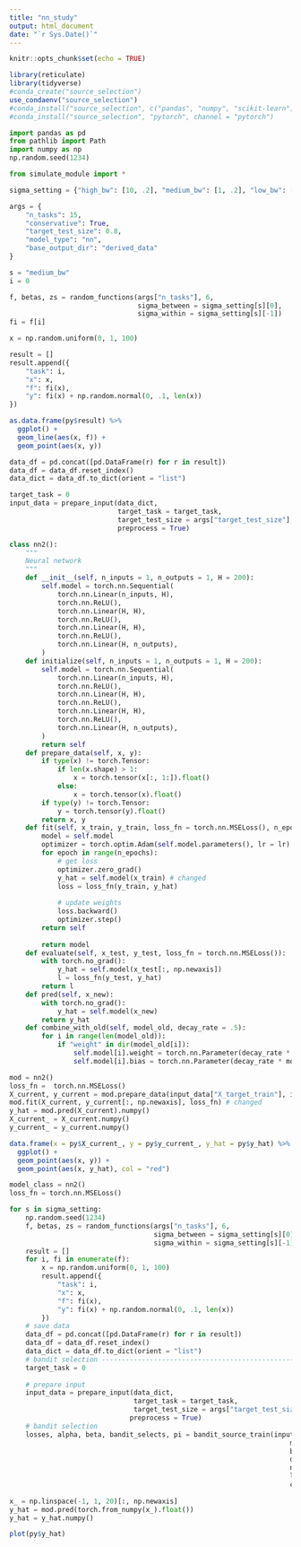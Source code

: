 ```yaml
---
title: "nn_study"
output: html_document
date: "`r Sys.Date()`"
---
```


```r
knitr::opts_chunk$set(echo = TRUE)
```

```r
library(reticulate)
library(tidyverse)
#conda_create("source_selection")
use_condaenv("source_selection")
#conda_install("source_selection", c("pandas", "numpy", "scikit-learn"))
#conda_install("source_selection", "pytorch", channel = "pytorch")
```



```python
import pandas as pd
from pathlib import Path
import numpy as np
np.random.seed(1234)

from simulate_module import *
```


```python
sigma_setting = {"high_bw": [10, .2], "medium_bw": [1, .2], "low_bw": [.5, .2]}

args = {
    "n_tasks": 15,
    "conservative": True,
    "target_test_size": 0.8,
    "model_type": "nn",
    "base_output_dir": "derived_data"
}
```


```python
s = "medium_bw"
i = 0

f, betas, zs = random_functions(args["n_tasks"], 6,
                                sigma_between = sigma_setting[s][0],
                                sigma_within = sigma_setting[s][-1])
fi = f[i]

x = np.random.uniform(0, 1, 100)

result = []
result.append({
    "task": i,
    "x": x,
    "f": fi(x),
    "y": fi(x) + np.random.normal(0, .1, len(x))
})
```


```r
as.data.frame(py$result) %>%
  ggplot() +
  geom_line(aes(x, f)) +
  geom_point(aes(x, y))
```
```python
data_df = pd.concat([pd.DataFrame(r) for r in result])
data_df = data_df.reset_index()
data_dict = data_df.to_dict(orient = "list")

target_task = 0
input_data = prepare_input(data_dict,
                           target_task = target_task,
                           target_test_size = args["target_test_size"],
                           preprocess = True)
```


```python
class nn2():
    """
    Neural network
    """
    def __init__(self, n_inputs = 1, n_outputs = 1, H = 200):
        self.model = torch.nn.Sequential(
            torch.nn.Linear(n_inputs, H),
            torch.nn.ReLU(),
            torch.nn.Linear(H, H),
            torch.nn.ReLU(),
            torch.nn.Linear(H, H),
            torch.nn.ReLU(),
            torch.nn.Linear(H, n_outputs),
        )
    def initialize(self, n_inputs = 1, n_outputs = 1, H = 200):
        self.model = torch.nn.Sequential(
            torch.nn.Linear(n_inputs, H),
            torch.nn.ReLU(),
            torch.nn.Linear(H, H),
            torch.nn.ReLU(),
            torch.nn.Linear(H, H),
            torch.nn.ReLU(),
            torch.nn.Linear(H, n_outputs),
        )
        return self
    def prepare_data(self, x, y):
        if type(x) != torch.Tensor:
            if len(x.shape) > 1:
                x = torch.tensor(x[:, 1:]).float()
            else:
                x = torch.tensor(x).float()
        if type(y) != torch.Tensor:
            y = torch.tensor(y).float()
        return x, y
    def fit(self, x_train, y_train, loss_fn = torch.nn.MSELoss(), n_epochs = 10, lr = 1e-3):
        model = self.model
        optimizer = torch.optim.Adam(self.model.parameters(), lr = lr)
        for epoch in range(n_epochs):
            # get loss
            optimizer.zero_grad()
            y_hat = self.model(x_train) # changed 
            loss = loss_fn(y_train, y_hat)
            
            # update weights
            loss.backward()
            optimizer.step()
        return self
            
        return model
    def evaluate(self, x_test, y_test, loss_fn = torch.nn.MSELoss()):
        with torch.no_grad():
            y_hat = self.model(x_test[:, np.newaxis])
            l = loss_fn(y_test, y_hat)
        return l
    def pred(self, x_new):
        with torch.no_grad():
            y_hat = self.model(x_new)
        return y_hat
    def combine_with_old(self, model_old, decay_rate = .5):
        for i in range(len(model_old)):
            if "weight" in dir(model_old[i]):
                self.model[i].weight = torch.nn.Parameter(decay_rate * model_old[i].weight + (1 - decay_rate) * self.model[i].weight)
                self.model[i].bias = torch.nn.Parameter(decay_rate * model_old[i].bias + (1 - decay_rate) * self.model[i].bias)
```



```python
mod = nn2()
loss_fn =  torch.nn.MSELoss()
X_current, y_current = mod.prepare_data(input_data["X_target_train"], input_data["y_target_train"])
mod.fit(X_current, y_current[:, np.newaxis], loss_fn) # changed
y_hat = mod.pred(X_current).numpy()
X_current_ = X_current.numpy()
y_current_ = y_current.numpy()
```


```r
data.frame(x = py$X_current_, y = py$y_current_, y_hat = py$y_hat) %>%
  ggplot() +
  geom_point(aes(x, y)) +
  geom_point(aes(x, y_hat), col = "red")
```

```python
model_class = nn2()
loss_fn = torch.nn.MSELoss()

for s in sigma_setting:
    np.random.seed(1234)
    f, betas, zs = random_functions(args["n_tasks"], 6,
                                    sigma_between = sigma_setting[s][0],
                                    sigma_within = sigma_setting[s][-1])
    result = []
    for i, fi in enumerate(f):
        x = np.random.uniform(0, 1, 100)
        result.append({
            "task": i,
            "x": x,
            "f": fi(x),
            "y": fi(x) + np.random.normal(0, .1, len(x))
        })
    # save data
    data_df = pd.concat([pd.DataFrame(r) for r in result])
    data_df = data_df.reset_index()
    data_dict = data_df.to_dict(orient = "list")
    # bandit selection ------------------------------------------------
    target_task = 0
    
    # prepare input
    input_data = prepare_input(data_dict,
                               target_task = target_task,
                               target_test_size = args["target_test_size"],
                              preprocess = True)
    # bandit selection
    losses, alpha, beta, bandit_selects, pi = bandit_source_train(input_data = input_data,
                                                                      model = model_class,
                                                                      batch_size = 8,
                                                                      decay_rate = .5,
                                                                      n_it = 100,
                                                                      loss_fn =  loss_fn,
                                                                      conservative = args["conservative"])
                                                                      
x_ = np.linspace(-1, 1, 20)[:, np.newaxis]
y_hat = mod.pred(torch.from_numpy(x_).float())
y_hat = y_hat.numpy()
```



```r
plot(py$y_hat)
```


